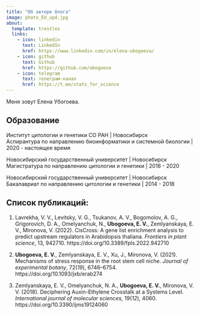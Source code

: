 ```yaml
---
title: "Об авторе блога"
image: photo_EU_upd.jpg
about:
  template: trestles
  links:
    - icon: linkedin
      text: LinkedIn
      href: https://www.linkedin.com/in/elena-ubogoeva/
    - icon: github
      text: Github
      href: https://github.com/ubogoeva
    - icon: telegram
      text: телеграм-канал
      href: https://t.me/stats_for_science
---
```


Меня зовут Елена Убогоева.

## Образование

Институт цитологии и генетики СО РАН \| Новосибирск\
Аспирантура по направлению биоинформатики и системной биологии \| 2020 - настоящее время

Новосибирский государственный университет \| Новосибирск\
Магистратура по направлению цитологии и генетики \| 2018 - 2020

Новосибирский государственный университет \| Новосибирск\
Бакалавриат по направлению цитологии и генетики \| 2014 - 2018

## Список публикаций:

1.  Lavrekha, V. V., Levitsky, V. G., Tsukanov, A. V., Bogomolov, A. G., Grigorovich, D. A., Omelyanchuk, N., **Ubogoeva, E. V.**, Zemlyanskaya, E. V., Mironova, V. (2022). CisCross: A gene list enrichment analysis to predict upstream regulators in Arabidopsis thaliana. *Frontiers in plant science*, 13, 942710. https://doi.org/10.3389/fpls.2022.942710

2.  **Ubogoeva, E. V.**, Zemlyanskaya, E. V., Xu, J., Mironova, V. (2021). Mechanisms of stress response in the root stem cell niche. *Journal of experimental botany*, 72(*19*), 6746--6754. https://doi.org/10.1093/jxb/erab274

3.  Zemlyanskaya, E. V., Omelyanchuk, N. A., **Ubogoeva, E. V.**, Mironova, V. V. (2018). Deciphering Auxin-Ethylene Crosstalk at a Systems Level. *International journal of molecular sciences*, 19(*12*), 4060. https://doi.org/10.3390/ijms19124060
